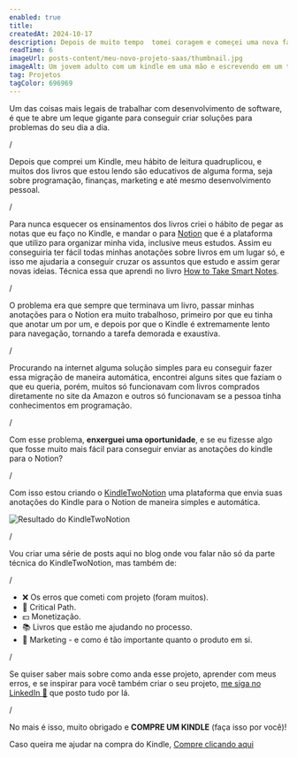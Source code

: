 ```yaml
---
enabled: true
title: 
createdAt: 2024-10-17
description: Depois de muito tempo  tomei coragem e começei uma nova fase na minha vida, com novos desafios onde a palavra "Risco" vai fazer parte do dia a dia. Esse é o começo de uma série de outros posts que vou fazer sobre essa fase, onde vou compartilhar os meus aprendizados dessa nova fase.
readTime: 6 
imageUrl: posts-content/meu-novo-projeto-saas/thumbnail.jpg
imageAlt: Um jovem adulto com um kindle em uma mão e escrevendo em um teclado de frente ao computador, com livros ao lado
tag: Projetos
tagColor: 696969
---
```


Um das coisas mais legais de trabalhar com desenvolvimento de software, 
é que te abre um leque gigante para conseguir criar soluções para problemas do seu dia a dia.

/

Depois que comprei um Kindle, meu hábito de leitura quadruplicou, e muitos dos livros que estou lendo são educativos de alguma forma, seja sobre programação, finanças, marketing e até mesmo desenvolvimento pessoal. 

/

Para nunca esquecer os ensinamentos dos livros criei o hábito de pegar as notas que eu faço no Kindle, e mandar o para [Notion](https://www.notion.so) que é a plataforma que utilizo para organizar minha vida, inclusive meus estudos. Assim eu conseguiria ter fácil todas minhas anotações sobre livros em um lugar só, e isso me ajudaria a conseguir cruzar os assuntos que estudo e assim gerar novas ideias. Técnica essa que aprendi no livro [How to Take Smart Notes](https://amzn.to/3BXC9MY).

/

O problema era que sempre que terminava um livro, passar minhas anotações para o Notion era muito trabalhoso, primeiro por que eu tinha que anotar um por um, e depois por que o Kindle é extremamente lento para navegação, tornando a tarefa demorada e exaustiva.

/

Procurando na internet alguma solução simples para eu conseguir fazer essa migração de maneira automática, encontrei alguns sites que faziam o que eu queria, porém, muitos só funcionavam com livros comprados diretamente no site da Amazon e outros só funcionavam se a pessoa tinha conhecimentos em programação.

/

Com esse problema, **enxerguei uma oportunidade**, e se eu fizesse algo que fosse muito mais fácil para conseguir enviar as anotações do kindle para o Notion?


/

Com isso estou criando o [KindleTwoNotion](https://kindletwonotion.com) uma plataforma que envia suas anotações do Kindle para o Notion de maneira simples e automática.


![Resultado do KindleTwoNotion](https://taxco-bucket.s3.us-east-2.amazonaws.com/posts-content/meu-novo-projeto-saas/kindle-two-notion-result.gif)

/

Vou criar uma série de posts aqui no blog onde vou falar não só da parte técnica do KindleTwoNotion, mas também de:

/

- ❌ Os erros que cometi com projeto (foram muitos).
- 🚀 Critical Path.
- 💵 Monetização.
- 📚 Livros que estão me ajudando no processo.
- 🤖 Marketing - e como é tão importante quanto o produto em si.

/

Se quiser saber mais sobre como anda esse projeto, aprender com meus erros, e se inspirar para você também criar o seu projeto, [me siga no LinkedIn 🔵](https://www.linkedin.com/in/ivan-f-m-medeiros) que posto tudo por lá.

/

No mais é isso, muito obrigado e **COMPRE UM KINDLE** (faça isso por você)! 


Caso queira me ajudar na compra do Kindle, [Compre clicando aqui](https://amzn.to/4dQf10b)
